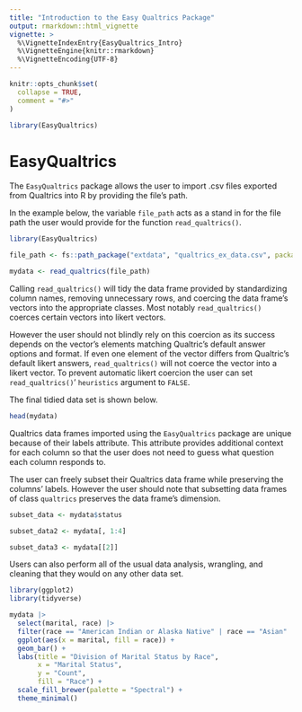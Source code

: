 ```yaml
---
title: "Introduction to the Easy Qualtrics Package"
output: rmarkdown::html_vignette
vignette: >
  %\VignetteIndexEntry{EasyQualtrics_Intro}
  %\VignetteEngine{knitr::rmarkdown}
  %\VignetteEncoding{UTF-8}
---
```


```r
knitr::opts_chunk$set(
  collapse = TRUE,
  comment = "#>"
)
```

```r
library(EasyQualtrics)
```

# EasyQualtrics

The `EasyQualtrics` package allows the user to import .csv files exported from Qualtrics into R by providing the file's path. 

In the example below, the variable `file_path` acts as a stand in for the file path the user would provide for the function `read_qualtrics()`. 

```r
library(EasyQualtrics)

file_path <- fs::path_package("extdata", "qualtrics_ex_data.csv", package = "EasyQualtrics")

mydata <- read_qualtrics(file_path)
```
Calling `read_qualtrics()` will tidy the data frame provided by standardizing column names, removing unnecessary rows, and coercing the data frame's vectors into the appropriate classes. Most notably `read_qualtrics()` coerces certain vectors into likert vectors.

However the user should not blindly rely on this coercion as its success depends on the vector's elements matching Qualtric's default answer options and format. If even one element of the vector differs from Qualtric's default likert answers, `read_qualtrics()` will not coerce the vector into a likert vector. To prevent automatic likert coercion the user can set `read_qualtrics()`' `heuristics` argument to `FALSE`.

The final tidied data set is shown below. 

```r
head(mydata)
```

Qualtrics data frames imported using the `EasyQualtrics` package are unique because of their labels attribute. This attribute provides additional context for each column so that the user does not need to guess what question each column responds to. 

The user can freely subset their Qualtrics data frame while preserving the columns' labels. However the user should note that subsetting data frames of class `qualtrics` preserves the data frame's dimension.

```r
subset_data <- mydata$status

subset_data2 <- mydata[, 1:4]

subset_data3 <- mydata[[2]]
```

Users can also perform all of the usual data analysis, wrangling, and cleaning that they would on any other data set. 

```r
library(ggplot2)
library(tidyverse)

mydata |> 
  select(marital, race) |> 
  filter(race == "American Indian or Alaska Native" | race == "Asian" | race == "Black or African American" | race == "Native Hawaiian or Other Pacific Islander" | race == "White") |> 
  ggplot(aes(x = marital, fill = race)) +
  geom_bar() +
  labs(title = "Division of Marital Status by Race", 
       x = "Marital Status",
       y = "Count",
       fill = "Race") + 
  scale_fill_brewer(palette = "Spectral") + 
  theme_minimal()
```

